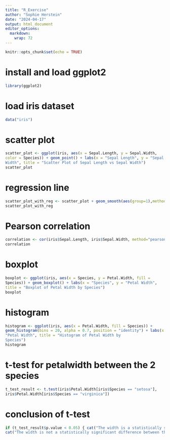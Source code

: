 ```yaml
---
title: "R_Exercise"
author: "Sophie Herstein"
date: "2024-04-17"
output: html_document
editor_options: 
  markdown: 
    wrap: 72
---
```


```r
knitr::opts_chunk$set(echo = TRUE)
```

# install and load ggplot2
```r
library(ggplot2)
```
# load iris dataset
```r
data("iris")
```
# scatter plot
```r
scatter_plot <- ggplot(iris, aes(x = Sepal.Length, y = Sepal.Width,
color = Species)) + geom_point() + labs(x = "Sepal Length", y = "Sepal
Width", title = "Scatter Plot of Sepal Length vs Sepal Width")
scatter_plot
```
# regression line
```r
scatter_plot_with_reg <- scatter_plot + geom_smooth(aes(group=1),method = "lm", se=FALSE, color="black")
scatter_plot_with_reg
```
# Pearson correlation
```r
correlation <- cor(iris$Sepal.Length, iris$Sepal.Width, method="pearson")
correlation
```
# boxplot
```r
boxplot <- ggplot(iris, aes(x = Species, y = Petal.Width, fill =
Species)) + geom_boxplot() + labs(x = "Species", y = "Petal Width",
title = "Boxplot of Petal Width by Species")
boxplot
```
# histogram

```r
histogram <- ggplot(iris, aes(x = Petal.Width, fill = Species)) +
geom_histogram(bins = 20, alpha = 0.7, position = "identity") + labs(x =
"Petal Width", title = "Histogram of Petal Width by
Species")
histogram
```
# t-test for petalwidth between the 2 species

```r
t_test_result <- t.test(iris$Petal.Width[iris$Species == "setosa"],
iris$Petal.Width[iris$Species == "virginica"])
```
# conclusion of t-test
```r
if (t_test_result$p.value < 0.05) { cat("The width is a statistically significant difference between the 2 species") } else {
cat("The width is not a statistically significant difference between the 2 species.") }
```